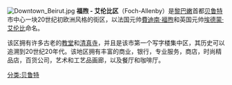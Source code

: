 [[File:Downtown_Beirut.jpg|thumb]]
'''福煦 - 艾伦比区'''（Foch-Allenby）是[[黎巴嫩|黎巴嫩]]首都[[贝鲁特|贝鲁特]]市中心一块20世纪初欧洲风格的街区，以法国元帅[[費迪南·福煦|費迪南·福煦]]和英国元帅[[埃德蒙·艾伦比|埃德蒙·艾伦比]]命名。

该区拥有许多古老的[[教堂|教堂]]和[[清真寺|清真寺]]，并且是该市第一个写字楼集中区，其历史可以追溯到20世纪20年代。该地区拥有丰富的商业，银行，专业服务，商店，时尚精品店，百货公司，艺术和工艺品画廊，以及餐厅和咖啡厅。

[[分类:贝鲁特|分类:贝鲁特]]